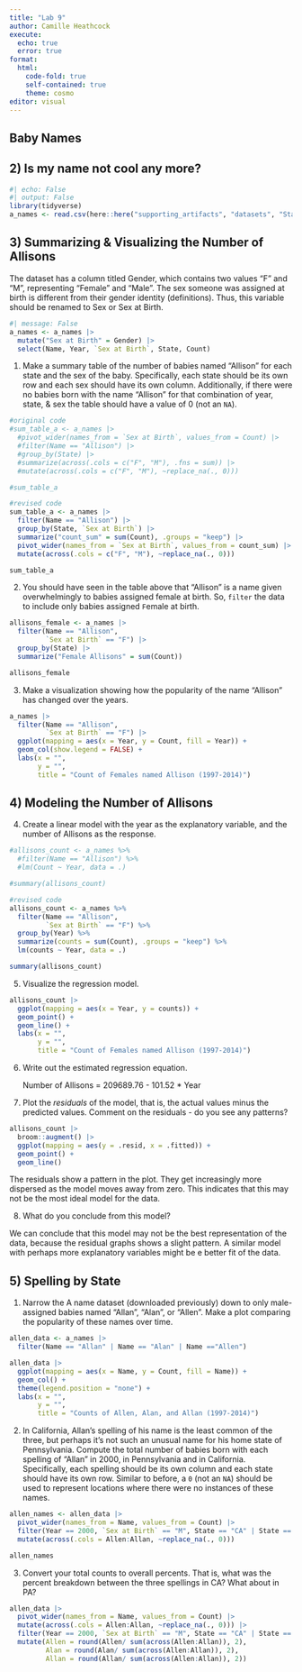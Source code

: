 ```yaml
---
title: "Lab 9"
author: Camille Heathcock
execute: 
  echo: true
  error: true
format: 
  html: 
    code-fold: true
    self-contained: true
    theme: cosmo
editor: visual
---
```


## **Baby Names**

## **2) Is my name not cool any more?**

```r
#| echo: False 
#| output: False
library(tidyverse)
a_names <- read.csv(here::here("supporting_artifacts", "datasets", "StateNames_A.csv"))
```

## **3) Summarizing & Visualizing the Number of Allisons**

The dataset has a column titled Gender, which contains two values "F" and "M", representing "Female" and "Male". The sex someone was assigned at birth is different from their gender identity (definitions). Thus, this variable should be renamed to Sex or Sex at Birth.

```r
#| message: False
a_names <- a_names |> 
  mutate("Sex at Birth" = Gender) |> 
  select(Name, Year, `Sex at Birth`, State, Count)
```

1.  Make a summary table of the number of babies named "Allison" for each state and the sex of the baby. Specifically, each state should be its own row and each sex should have its own column. Additionally, if there were no babies born with the name "Allison" for that combination of year, state, & sex the table should have a value of 0 (not an `NA`).

```r
#original code 
#sum_table_a <- a_names |> 
  #pivot_wider(names_from = `Sex at Birth`, values_from = Count) |> 
  #filter(Name == "Allison") |> 
  #group_by(State) |> 
  #summarize(across(.cols = c("F", "M"), .fns = sum)) |> 
  #mutate(across(.cols = c("F", "M"), ~replace_na(., 0))) 

#sum_table_a
```

```r
#revised code 
sum_table_a <- a_names |> 
  filter(Name == "Allison") |> 
  group_by(State, `Sex at Birth`) |> 
  summarize("count_sum" = sum(Count), .groups = "keep") |> 
  pivot_wider(names_from = `Sex at Birth`, values_from = count_sum) |> 
  mutate(across(.cols = c("F", "M"), ~replace_na(., 0)))

sum_table_a
```

2.  You should have seen in the table above that "Allison" is a name given overwhelmingly to babies assigned female at birth. So, `filter` the data to include only babies assigned `F`emale at birth.

```r
allisons_female <- a_names |> 
  filter(Name == "Allison", 
         `Sex at Birth` == "F") |> 
  group_by(State) |> 
  summarize("Female Allisons" = sum(Count))

allisons_female
```

3.  Make a visualization showing how the popularity of the name "Allison" has changed over the years.

```r
a_names |> 
  filter(Name == "Allison", 
         `Sex at Birth` == "F") |> 
  ggplot(mapping = aes(x = Year, y = Count, fill = Year)) + 
  geom_col(show.legend = FALSE) + 
  labs(x = "", 
       y = "", 
       title = "Count of Females named Allison (1997-2014)")
```

## **4) Modeling the Number of Allisons**

4.  Create a linear model with the year as the explanatory variable, and the number of Allisons as the response.

```r
#allisons_count <- a_names %>%
  #filter(Name == "Allison") %>%
  #lm(Count ~ Year, data = .) 

#summary(allisons_count)
```

```r
#revised code 
allisons_count <- a_names %>%
  filter(Name == "Allison",
         `Sex at Birth` == "F") %>%
  group_by(Year) %>%
  summarize(counts = sum(Count), .groups = "keep") %>%
  lm(counts ~ Year, data = .) 

summary(allisons_count)
```

5.  Visualize the regression model.

```r
allisons_count |> 
  ggplot(mapping = aes(x = Year, y = counts)) + 
  geom_point() + 
  geom_line() +
  labs(x = "", 
       y = "", 
       title = "Count of Females named Allison (1997-2014)")
```

6.  Write out the estimated regression equation.

    Number of Allisons = 209689.76 - 101.52 \* Year

7.  Plot the *residuals* of the model, that is, the actual values minus the predicted values. Comment on the residuals - do you see any patterns?

```r
allisons_count |> 
  broom::augment() |> 
  ggplot(mapping = aes(y = .resid, x = .fitted)) +
  geom_point() + 
  geom_line()
```

The residuals show a pattern in the plot. They get increasingly more dispersed as the model moves away from zero. This indicates that this may not be the most ideal model for the data.

8.  What do you conclude from this model?

We can conclude that this model may not be the best representation of the data, because the residual graphs shows a slight pattern. A similar model with perhaps more explanatory variables might be e better fit of the data.

## **5) Spelling by State**

1.  Narrow the A name dataset (downloaded previously) down to only male-assigned babies named "Allan", "Alan", or "Allen". Make a plot comparing the popularity of these names over time.

```r
allen_data <- a_names |> 
  filter(Name == "Allan" | Name == "Alan" | Name =="Allen")
```

```r
allen_data |> 
  ggplot(mapping = aes(x = Name, y = Count, fill = Name)) + 
  geom_col() + 
  theme(legend.position = "none") +
  labs(x = "", 
       y = "", 
       title = "Counts of Allen, Alan, and Allan (1997-2014)")
```

2.  In California, Allan's spelling of his name is the least common of the three, but perhaps it's not such an unusual name for his home state of Pennsylvania. Compute the total number of babies born with each spelling of "Allan" in 2000, in Pennsylvania and in California. Specifically, each spelling should be its own column and each state should have its own row. Similar to before, a `0` (not an `NA`) should be used to represent locations where there were no instances of these names.

```r
allen_names <- allen_data |> 
  pivot_wider(names_from = Name, values_from = Count) |> 
  filter(Year == 2000, `Sex at Birth` == "M", State == "CA" | State == "PA") |> 
  mutate(across(.cols = Allen:Allan, ~replace_na(., 0)))

allen_names
```

3.  Convert your total counts to overall percents. That is, what was the percent breakdown between the three spellings in CA? What about in PA?

```r
allen_data |> 
  pivot_wider(names_from = Name, values_from = Count) |> 
  mutate(across(.cols = Allen:Allan, ~replace_na(., 0))) |> 
  filter(Year == 2000, `Sex at Birth` == "M", State == "CA" | State == "PA") |> 
  mutate(Allen = round(Allen/ sum(across(Allen:Allan)), 2),
         Alan = round(Alan/ sum(across(Allen:Allan)), 2), 
         Allan = round(Allan/ sum(across(Allen:Allan)), 2))
```
